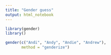 ```yaml
---
title: "Gender guess"
output: html_notebook
---
```


```r
library(gender)
library()
```



```r
gender(c("Andi", "Andy", "Andie", "Andrew"),
       method = "genderize")
```





